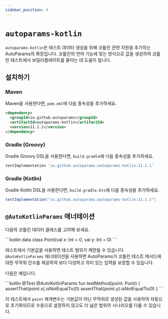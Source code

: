 ```yaml
---
sidebar_position: 4
---
```



# `autoparams-kotlin`

`autoparams-kotlin`은 테스트 데이터 생성을 위해 코틀린 관련 지원을 추가하는 AutoParams의 확장입니다. 코틀린의 언어 기능에 맞는 방식으로 값을 생성하여 코틀린 테스트에서 보일러플레이트를 줄이는 데 도움이 됩니다.

## 설치하기

### Maven

Maven을 사용한다면, `pom.xml`에 다음 종속성을 추가하세요.

```xml
<dependency>
  <groupId>io.github.autoparams</groupId>
  <artifactId>autoparams-kotlin</artifactId>
  <version>11.1.1</version>
</dependency>
```

### Gradle (Groovy)

Gradle Groovy DSL을 사용한다면, `build.gradle`에 다음 종속성을 추가하세요.

```gradle
testImplementation 'io.github.autoparams:autoparams-kotlin:11.1.1'
```

### Gradle (Kotlin)

Gradle Kotlin DSL을 사용한다면, `build.gradle.kts`에 다음 종속성을 추가하세요.

```gradle
testImplementation("io.github.autoparams:autoparams-kotlin:11.1.1")
```

## `@AutoKotlinParams` 애너테이션

다음의 코틀린 데이터 클래스를 고려해 보세요.

<JavaKotlinCodeBlock>
```kotlin
data class Point(val x: Int = 0, val y: Int = 0)
```
</JavaKotlinCodeBlock>

테스트에서 기본값을 사용하면 테스트 범위가 제한될 수 있습니다. `@AutoKotlinParams` 애너테이션을 사용하면 AutoParams가 코틀린 테스트 메서드에 대한 무작위 인수를 제공하여 보다 다양하고 의미 있는 입력을 보장할 수 있습니다.

다음은 예입니다.

<JavaKotlinCodeBlock>
```kotlin
@Test
@AutoKotlinParams
fun testMethod(point: Point) {
    assertThat(point.x).isNotEqualTo(0)
    assertThat(point.y).isNotEqualTo(0)
}
```
</JavaKotlinCodeBlock>

이 테스트에서 `point` 매개변수는 기본값이 아닌 무작위로 생성된 값을 사용하여 자동으로 초기화되므로 수동으로 설정하지 않고도 더 넓은 범위의 시나리오를 다룰 수 있습니다.
